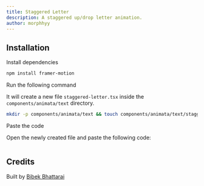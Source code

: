 ```yaml
---
title: Staggered Letter
description: A staggered up/drop letter animation.
author: morphhyy
---
```


<ComponentPreview name="text-staggered-letter--docs" />

## Installation

<Steps>
<Step>Install dependencies</Step>

```bash
npm install framer-motion
```

<Step>Run the following command</Step>

It will create a new file `staggered-letter.tsx` inside the `components/animata/text` directory.

```bash
mkdir -p components/animata/text && touch components/animata/text/staggered-letter.tsx
```

<Step>Paste the code</Step>

Open the newly created file and paste the following code:

```jsx file=<rootDir>/animata/text/staggered-letter.tsx

```

</Steps>

## Credits

Built by [Bibek Bhattarai](https://github.com/morphhyy)

